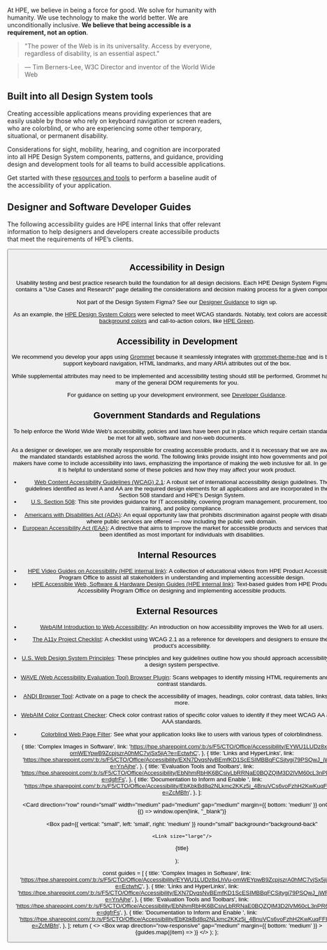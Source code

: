 
At HPE, we believe in being a force for good. We solve for humanity with humanity.
We use technology to make the world better. We are unconditionally inclusive.
**We believe that being accessible is a requirement, not an option**.

<blockquote>
  "The power of the Web is in its universality. Access by everyone, regardless
  of disability, is an essential aspect."
</blockquote>

> &mdash; Tim Berners-Lee, W3C Director and inventor of the World Wide Web

## Built into all Design System tools

Creating accessible applications means providing experiences that are easily
usable by those who rely on keyboard navigation or screen readers, who are
colorblind, or who are experiencing some other temporary, situational, or
permanent disability.

Considerations for sight, mobility, hearing, and cognition are incorporated
into all HPE Design System components, patterns, and guidance, providing
design and development tools for all teams to build accessible applications.

Get started with these [resources and tools](#resources) to perform a
baseline audit of the accessibility of your application.

## Designer and Software Developer Guides

The following accessibility guides are HPE internal links that offer relevant information to help designers and developers create accessibile products that meet the requirements of HPE’s clients.

<GuideCards />
<Button
  alignSelf="start"
  href="https://hpe.sharepoint.com/sites/f5/cto/office/Accessibility/Pages/accessible-web-software-and-hardware-design.aspx"
  label="View all guides"
  size="large"
  target="_blank"
  rel="noreferrer noopener"
  primary
/>

## Accessibility in Design

Usability testing and best practice research build the foundation for all
design decisions. Each HPE Design System Figma file contains a "Use Cases
and Research" page detailing the considerations and decision making process
for a given component.

Not part of the Design System Figma? See our
[Designer Guidance](/foundation/designer-guidance#setting-up-your-figma-account) to sign up.

As an example, the [HPE Design System Colors](/foundation/color) were selected to meet WCAG
standards. Notably, text colors are accessible on
[background colors](/foundation/color#background-colors) and call-to-action
colors, like [HPE Green](/foundation/color#green-color-accessibility).

## Accessibility in Development

We recommend you develop your apps using [Grommet](https://v2.grommet.io/)
because it seamlessly integrates with [grommet-theme-hpe](https://github.com/grommet/grommet-theme-hpe)
and is built to support keyboard navigation, HTML landmarks, and many ARIA attributes
out of the box.

While supplemental attributes may need to be implemented and accessibility testing
should still be performed, Grommet handles many of the general DOM requirements for you.

For guidance on setting up your development environment, see [Developer Guidance](/foundation/developer-guidance).

## Government Standards and Regulations

To help enforce the World Wide Web's accessibility, policies and laws have been put in place which require certain standards to be met for all web, software and non-web documents. 

As a designer or developer, we are morally responsible for creating accessible products, and it is necessary that we are aware of the mandated standards established across the world. The following links provide insight into how governments and policy makers have come to include accessibility into laws, emphasizing the importance of making the web inclusive for all. In general, it is helpful to understand some of these policies and how they may affect your work product.

- [Web Content Accessibility Guidelines (WCAG) 2.1](https://www.w3.org/TR/WCAG21/): A robust set of international accessibility design guidelines. The guidelines identified as level A and AA are the required design elements for all applications and are incorporated in the US Section 508 standard and HPE's Design System.
- [U.S. Section 508](https://www.section508.gov/): This site provides guidance for IT accessibility, covering program management, procurement, tools, training, and policy compliance. 
- [Americans with Disabilities Act (ADA)](https://www.ada.gov/ada_intro.htm): An equal opportunity law that prohibits discrimination against people with disabilities where public services are offered — now including the public web domain.
- [European Accessibility Act (EAA)](https://ec.europa.eu/social/main.jsp?catId=1202): A directive that aims to improve the market for accessible products and services that have been identified as most important for individuals with disabilities.

## Internal Resources

- [HPE Video Guides on Accessibility (HPE internal link)](https://hpe.sharepoint.com/sites/f5/cto/office/Accessibility/Pages/accessible-design-training.aspx): A collection of educational videos from HPE Product Accessibility Program Office to assist all stakeholders in understanding and implementing accessible design.
- [HPE Accessible Web, Software & Hardware Design Guides (HPE internal link)](https://hpe.sharepoint.com/sites/f5/cto/office/Accessibility/Pages/accessible-web-software-and-hardware-design.aspx): Text-based guides from HPE Product Accessibility Program Office on designing and implementing accessible products.

## External Resources

- [WebAIM Introduction to Web Accessibility](https://webaim.org/intro/): An introduction on how accessibility improves the Web for all users.
- [The A11y Project Checklist](https://www.a11yproject.com/checklist/): A checklist using WCAG 2.1 as a reference for developers and designers to ensure their product's accessibility. 
- [U.S. Web Design System Principles](https://designsystem.digital.gov/design-principles/#embrace-accessibility): These principles and key guidelines outline how you should approach accessibility from a design system perspective.
- [WAVE (Web Accessibility Evaluation Tool) Browser Plugin](https://wave.webaim.org/extension/): Scans webpages to identify missing HTML requirements and color contrast standards.
- [ANDI Browser Tool](https://www.ssa.gov/accessibility/andi/help/install.html): Activate on a page to check the accessibility of images, headings, color contrast, data tables, links, and more.
- [WebAIM Color Contrast Checker](https://webaim.org/resources/contrastchecker/): Check color contrast ratios of specific color values to identify if they meet WCAG AA and/or AAA standards.
- [Colorblind Web Page Filter](https://www.toptal.com/designers/colorfilter/): See what your application looks like to users with various types of colorblindness.

  {
    title: 'Complex Images in Software',
    link: 'https://hpe.sharepoint.com/:b:/s/F5/CTO/Office/Accessibility/EYWU1LUDz8xLhVu-omWEYpwB9ZcpjszrA0hMC7vjSx5jiA?e=EctwhC',
  },
  {
    title: 'Links and HyperLinks',
    link: 'https://hpe.sharepoint.com/:b:/s/F5/CTO/Office/Accessibility/EXN7DvqsNvBEmfKD1ScESIMBBqFCSjtygi79PSQwJ_jWFQ?e=YnAjhe',
  },
  {
    title: 'Evaluation Tools and Toolbars',
    link: 'https://hpe.sharepoint.com/:b:/s/F5/CTO/Office/Accessibility/EbNhmRbHK6BCsiyLbRRNaE0BQZQlM3D2lVM60cL3nPR67g?e=dgfrFs',
  },
  {
    title: 'Documentation to Inform and Enable ',
    link: 'https://hpe.sharepoint.com/:b:/s/F5/CTO/Office/Accessibility/EbKbkBd8q2NLkmc2KKz5j_4BnuVCs6voFzhH2KwKuqFFIQ?e=ZcMBfn',
  },
];

  <Card
    direction="row"
    round="small"
    width="medium"
    pad="medium"
    gap="medium"
    margin={{ bottom: 'medium' }}
    onClick={() => window.open(link, "_blank")}
  >
    <Box 
      pad={{ vertical: "small", left: 'small', right: 'medium' }} 
      round="small" 
      background="background-back"
    >
      <Link size="large"/>
    </Box>
    <Text weight="bold" size="xlarge">{title}</Text>
  </Card>
);

  const guides = [
    {
      title: 'Complex Images in Software',
      link: 'https://hpe.sharepoint.com/:b:/s/F5/CTO/Office/Accessibility/EYWU1LUDz8xLhVu-omWEYpwB9ZcpjszrA0hMC7vjSx5jiA?e=EctwhC',
    },
    {
      title: 'Links and HyperLinks',
      link: 'https://hpe.sharepoint.com/:b:/s/F5/CTO/Office/Accessibility/EXN7DvqsNvBEmfKD1ScESIMBBqFCSjtygi79PSQwJ_jWFQ?e=YnAjhe',
    },
    {
      title: 'Evaluation Tools and Toolbars',
      link: 'https://hpe.sharepoint.com/:b:/s/F5/CTO/Office/Accessibility/EbNhmRbHK6BCsiyLbRRNaE0BQZQlM3D2lVM60cL3nPR67g?e=dgfrFs',
    },
    {
      title: 'Documentation to Inform and Enable ',
      link: 'https://hpe.sharepoint.com/:b:/s/F5/CTO/Office/Accessibility/EbKbkBd8q2NLkmc2KKz5j_4BnuVCs6voFzhH2KwKuqFFIQ?e=ZcMBfn',
    },
  ];
  return (
    <>
      <Box 
        wrap
        direction="row-responsive"
        gap="medium" 
        margin={{ bottom: 'medium' }}
      >
        {guides.map((item) => <LinkCard title={item.title} link={item.link}/>)}
      </Box>
    </>
  );
};
